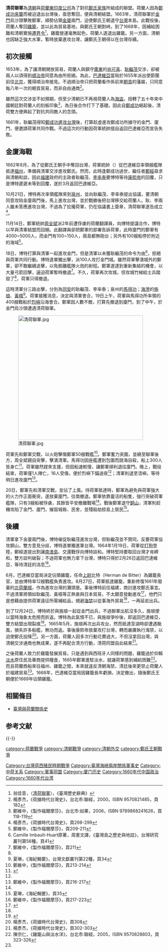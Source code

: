 '''清荷聯軍'''為[[清朝|清朝]]與[[荷蘭東印度公司|荷蘭東印度公司]]為了對抗[[明鄭時期#清廷和荷兰殖民者勾结|鄭氏家族]]所組成的聯盟。荷蘭人因為[[鄭成功攻臺之役|鄭成功來襲]]而被迫退出台灣後，亟思奪回，便與清朝結盟。1663年，清荷聯軍於[[金門|金門]]烏沙頭擊敗鄭軍，順勢佔領[[金門|金]][[廈門|廈]]兩門，迫使鄭氏王朝退守[[台灣|台灣]]本島。此戰役後，荷蘭人奪回[[雞籠|雞籠]]，並以此為貿易基地，與鄭氏王朝對峙。到了1668年，因補給困難和清朝實施[[遷界令|遷界令]]<ref>翁佳音，〈[http://nrch.cca.gov.tw/ccahome/website/site20/contents/011/cca220003-li-wpkbhisdict002591-0773-u.xml 清荷聯軍]{{dead link|date=2018年1月 |bot=InternetArchiveBot |fix-attempted=yes }}〉，《臺灣歷史辭典》</ref>，雞籠營運毫無起色，荷蘭人遂退出雞籠。另一方面，清朝也因缺乏強大水軍，暫時放棄進攻台灣，讓鄭氏王朝得以在台灣存續。

==初次接觸==
1653年，為了讓清朝開放貿易，荷蘭人與鎮守[[廣東|廣東]]的[[尚可喜|尚可喜]]、[[耿繼茂|耿繼茂]]交涉，卻被兩人以須得到[[順治帝|順治帝]]同意為由所拒絕。為此，[[巴達維亞|巴達維亞]]當局於1655年派出使節團前往[[北京|北京]]，獲得順治帝接見。不過順治帝只把荷蘭看作係前來[[朝貢|朝貢]]的藩屬，只同意每八年一次的朝貢貿易，而非自由通商<ref>楊彥杰，《荷據時代台灣史》，台北市:聯經，2000，ISBN 9570821485，頁182</ref>。

雖然這次交涉並不如預期，但至少清朝已不再視荷蘭人為[[海盜|海盜]]，扭轉了五十年來中國朝廷對荷蘭人的刻板印象<ref>鄭維中，《製作福爾摩莎》，台北市:如果，2006，ISBN 9789868241626，頁118-119</ref>，為日後合作打下了基礎。因此自[[鄭成功|鄭成功]]崛起後，清荷雙方便興起了對抗共同敵人的念頭。

1661年，耿繼茂得知[[鄭成功攻台之役|鄭成功進攻台灣]]後，打算趁虛進攻鄭成功所據守的金門、廈門，便邀請荷軍共同作戰。不過這次的行動因荷軍統帥擅自返回巴達維亞而宣告失敗。

==金廈海戰==
1662年8月，為了從鄭氏王朝手中奪回台灣，荷軍統帥{{link-nl|巴尔萨泽·博特|Balthasar Bort|博特}}（{{lang|nl|Balthasar Bort}}）從巴達維亞率領艘艦隊抵達[[福州|福州]]，準備與清軍交涉進攻鄭氏。然而，此時逢鄭成功過世，繼任者[[鄭經|鄭經]]尋求與清朝和談，因此[[福建|福建]]政府的主政者耿繼茂、[[李率泰|李率泰]]要博特等待[[康熙帝|康熙帝]]的回覆，只是博特遲遲未等到回覆，遂於3月返回巴達維亞。

10月21日，博特再次率領艦隊來到[[泉州|泉州]]，並向耿繼茂、李率泰提出協議，要清朝同意攻陷金廈兩門後，馬上進攻台灣，並於戰勝後把台灣移交給荷蘭人。耿、李兩人雖未答應進攻台灣，不過為了拉攏荷軍，仍在協議書上簽章，清荷聯軍遂告成立<ref>楊彥杰，《荷據時代台灣史》，頁298-299</ref>。

11月14日，鄭軍統帥[[周全斌|周全斌]]派2年前遭俘虜的荷蘭翻譯員，向博特提議合作，博特以早與清軍結盟而回絕。此翻譯員卻把鄭軍的部署告訴荷軍，此時廈門的鄭軍有4000~5000人，而金門有100~150人，兩島都無砲台；另外有100艘船停於附近的海域<ref>鄭維中，《製作福爾摩莎》，頁209-211</ref>。

18日，博特打算與清軍一起進攻金門，但是清軍以未獲耿繼茂的命令为由<ref name="Huart">Camille Imbault-Huart原著，周憲文譯，《臺灣島之歷史與地誌》，台灣研究叢刊第56種，頁41</ref>，拒絕與荷軍共同行動。博特遂單獨出擊，派100人攻打金門城。雖然荷軍擊潰城外的鄭軍，卻不敢繼續追擊，以免脫離艦隊火炮的射程。鄭軍遂逮到重新集結的機會，以大量弓箭回擊，逼迫荷軍暫時撤退<ref>鄭維中，《製作福爾摩莎》，頁211</ref>。不久，荷軍再次攻城，但攻城竹梯給士兵踏毀了<ref name="Huart"/>，荷軍只得撤退。

這時清軍分三路出擊，分別為[[同安|同安]]的耿繼茂、李率泰；泉州的[[馬得功|馬得功]]；[[海澄|海澄]]的[[施琅|施琅]]、[[黃梧|黃梧]]<ref>夏琳，《海紀輯要》，台灣文獻叢刊第22種，頁34</ref>。荷軍接獲消息，決定與清軍會合，19日上午，荷軍與馬得功所率領的400艘戰船於[[烈嶼|烈嶼]]沿海會合。鄭軍因人數不敵，打算先撤退到廈門，到了中午，於金門烏沙頭遭遇清荷聯軍。

[[File:清荷聯軍.jpg|400px]]

荷軍先和鄭軍交戰，以火砲擊傷鄭軍50艘戰艦<ref name="烏沙頭">鄭維中，《製作福爾摩莎》，頁213-214</ref>。鄭軍奮力突圍，並繞至聯軍後方，周全斌親自突擊，擊潰清軍。馬得功因座艦遭到包圍而跳海自殺，船上300人皆身亡<ref name="靖海志">{{cite |author=彭孫貽 | title=靖海志| |publisher=臺灣銀行經濟研究（臺灣文獻叢刊第35種）}}</ref>{{rp|66-67}}。荷軍雖然趕來支援，但因船速較慢，讓鄭軍順利退往廈門。晚上，戰役結束，荷軍僅1人陣亡，16人受傷，便於烈嶼下錨過夜<ref name="烏沙頭"/>；清軍則退至浯嶼，等待明日進攻廈門<ref name="廈門">鄭維中，《製作福爾摩莎》，頁216-217</ref>。

20日，鄭軍先和清軍交戰，並佔了上風。待荷軍抵達時，鄭軍為避免與荷軍強大的火力作正面衝突，遂放棄廈門，往南撤退。鄭軍依靠靈活的船隻，強行突破荷軍艦隊，只有3艘船被俘虜，其餘皆平安撤離戰場<ref name="廈門"/>。戰後鄭軍退守[[東山島|銅山]]，清軍則趁機攻陷了金門、廈門，摧毀城砦、民舍，並殘殺劫掠島上居民<ref>夏琳，《海紀輯要》，頁35</ref>。

==後續==
清軍拿下金廈兩門後，博特催促耿繼茂進攻台灣，但耿繼茂並不贊同，反要荷軍協攻銅山，雙方意見分歧，博特遂單獨進軍台灣。1664年1月19日，荷軍從[[打狗|打狗]]登陸，鄭經遂提出割讓[[南澳島|南澳島]]、交還戰俘向博特談和。博特堅持要取回台灣才肯締和，雙方談判破裂；不過荷軍也無力拿下台灣，博特只得於2月26日返回巴達維亞，等待清廷的消息<ref>鄭維中，《製作福爾摩莎》，頁217-223</ref>。

6月，巴達維亞當局決定佔領雞籠，任命[[上尉|上尉]]比特（Herman de Bitter）為雞籠長官，並由博特率12艘戰艦負責進攻。8月27日，荷軍抵達雞籠，重新修復1661年廢棄的[[北荷蘭城|北荷蘭城]]，作為進攻台灣的灘頭堡。事後博特前往福建，商討進攻鄭氏事宜。不過清軍將領如耿繼茂、黃梧等正熱衷與日本貿易，不太願意發動進攻<ref name="Cheng">{{cite book |url=http://books.google.com.tw/books?id=l3pXMwEACAAJ |author=Weichung Cheng |title=War, Trade and Piracy in the China Seas (1622-1683) |year=2012 |publisher=Leiden University}}{{en}}</ref>{{rp|384-385}}，他們只是想藉由提供荷軍遠征所需補給品，規避[[遷界令|海禁]]以從事海外貿易<ref name="Cheng"/>{{rp|383}}，一再延宕出兵。

到了12月24日，博特終於與施琅一起從金門出兵，不過聯軍出航沒多久，施琅便以當時海象太危險而折返。博特為此氣憤不已，與施琅爭吵後，即返回巴達維亞，雙方結盟出現裂痕<ref name="決戰">{{cite book |author=歐陽泰（{{lang|en|Tonio Andrade}}） |others=陳信宏譯 |title=決戰熱蘭遮 |year=2012 |publisher=時報文化 |location=台北 |isbn=9789571356822}}</ref>{{rp|365-366}}。1665年5月，施琅再次出兵攻台，然而抵達澎湖時卻遭遇颱風，損失許多船艦，無功而返。事後康熙帝放棄攻打台灣，轉而嚴厲執行海禁，以迫使鄭氏投降<ref name="海禁">楊彥杰，《荷據時代台灣史》，頁308</ref>。另一方面，荷蘭人因多次行動花費過大，不但沒拿回台灣，與清朝交涉通商也無成果，遂不再配合清方行動，清荷同盟自此結束<ref>楊彥杰，《荷據時代台灣史》，頁302-303</ref>。

之後荷蘭人致力於雞籠發展貿易，只是遇到與西班牙人同樣的問題，雞籠過於仰賴[[淡水區|淡水]]原住民及華商提供糧食，1665年鄭軍進駐淡水，就讓荷軍感到補給困難<ref>陳宗仁，《雞籠山與淡水洋》，台北市:聯經，2005，ISBN 9570828803，頁323-326</ref>。而且荷蘭商船來往福州、雞籠之間，本來就違反清朝海禁，清廷後來更禁止荷蘭人於福建貿易<ref name="海禁"/>。1668年，巴達維亞當局因雞籠長年虧損，決定撤出，隨後鄭氏王朝便於1669年佔領雞籠。

== 相關條目 ==
* [[臺灣與荷蘭關係史|臺灣與荷蘭關係史]]

== 参考文献 ==
{{Reflist|30em}}

{{-}}
{{清朝历史事件}}
{{東寧王朝}}
{{Dutch Formosa}}
{{台灣戰爭史}}

[[Category:台灣荷西殖民時期戰爭|Category:台灣荷西殖民時期戰爭]]
[[Category:臺灣海峽兩岸關係軍事史|Category:臺灣海峽兩岸關係軍事史]]
[[category:荷蘭戰爭|category:荷蘭戰爭]]
[[category:清朝戰爭|category:清朝戰爭]]
[[category:清朝外交|category:清朝外交]]
[[Category:中荷关系|Category:中荷关系]]
[[Category:軍事同盟|Category:軍事同盟]]
[[category:鄭氏王朝戰爭|category:鄭氏王朝戰爭]]
[[Category:厦门历史|Category:厦门历史]]
[[Category:1660年代中国政治|Category:1660年代中国政治]]
[[Category:1660年代台湾|Category:1660年代台湾]]